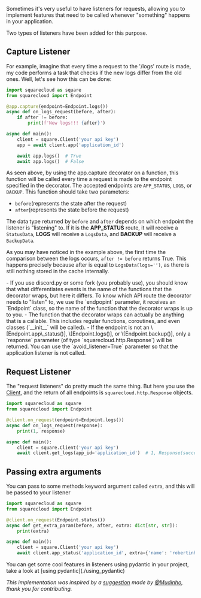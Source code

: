 [cache]: app_cache

[Client]: ../user_guide/Client

Sometimes it's very useful to have listeners for requests, allowing you to implement features that need to be called whenever "something" happens in your application.

Two types of listeners have been added for this purpose.

## Capture Listener

For example, imagine that every time a request to the '/logs' route is made, my code performs a task that checks if the new logs differ from the old ones. Well, let's see how this can be done:

```python
import squarecloud as square
from squarecloud import Endpoint

@app.capture(endpoint=Endpoint.logs())
async def on_logs_request(before, after):
    if after != before:
        print(f'New logs!!! {after}')

async def main():
    client = square.Client('your api key')
    app = await client.app('application_id')

    await app.logs()  # True
    await app.logs()  # False
```

As seen above, by using the app.capture decorator on a function, this function will be called every time a request is made to the endpoint specified in the decorator. The accepted endpoints are `APP_STATUS`, `LOGS`, or `BACKUP`. This function should take two parameters:

- `before`(represents the state after the request)
- `after`(represents the state before the request)

The data type returned by `before` and `after` depends on which endpoint the listener is "listening" to. If it is the **APP\_STATUS** route, it will receive a `StatusData`, **LOGS** will receive a `LogsData`, and **BACKUP** will receive a `BackupData`.

As you may have noticed in the example above, the first time the comparison between the logs occurs, `after != before` returns True. This happens precisely because after is equal to `LogsData(logs='')`, as there is still nothing stored in the cache internally.

<Accordion title="Additional information about this decorator">
  - If you use discord.py or some fork (you probably use), you should
    know that what differentiates events is the name
    of the functions that the decorator wraps, but here it differs. To know
    which
    API route the decorator needs to "listen" to, we use the `endpopint` parameter, it
    receives an `Endpoint` class, so the name of the function that the decorator
    wraps is up to you.
  - The function that the decorator wraps can actually be anything that is
    a callable. This includes regular functions, coroutines, and even
    classes (`__init__` will be called).
  - If the endpoint is not an \[Endpoint.app\_status()], \[Endpoint.logs()], or \[Endpoint.backup()],
    only a `response` parameter (of type `squarecloud.http.Response`) will
    be returned.
</Accordion>

<Tip>
  You can use the `avoid_listener=True` parameter so that the application listener is not called.
</Tip>

## Request Listener

The "request listeners" do pretty much the same thing. But here you use the [Client], and the return of all endpoints is `squarecloud.http.Response` objects.

```python
import squarecloud as square
from squarecloud import Endpoint

@client.on_request(endpoint=Endpoint.logs())
async def on_logs_request(response):
    print(1, response)

async def main():
    client = square.Client('your api key')
    await client.get_logs(app_id='application_id')  # 1, Response(success)
```

## Passing extra arguments

You can pass to some methods keyword argument called `extra`, and this will be passed to your listener

```python
import squarecloud as square
from squarecloud import Endpoint

@client.on_request(Endpoint.status())
async def get_extra_param(before, after, extra: dict[str, str]):
    print(extra)

async def main():
    client = square.Client('your api key')
    await client.app_status('application_id', extra={'name': 'robertinho'})
```

<Tip>
  You can get some cool features in listeners using pydantic in your project, take a look at [using pydantic](./using_pydantic)
</Tip>

*This implementation was inspired by a [suggestion](https://github.com/squarecloudofc/sdk-api-py/pull/1) made by [@Mudinho](https://github.com/zRickz), thank you for contributing.*
